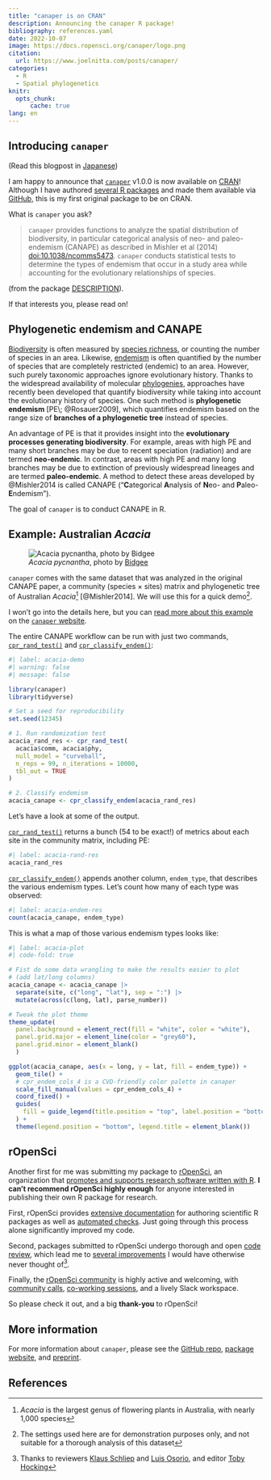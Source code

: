 ```yaml
---
title: "canaper is on CRAN"
description: Announcing the canaper R package!
bibliography: references.yaml
date: 2022-10-07
image: https://docs.ropensci.org/canaper/logo.png
citation:
  url: https://www.joelnitta.com/posts/canaper/
categories:
  - R
  - Spatial phylogenetics
knitr:
  opts_chunk: 
      cache: true
lang: en
---
```


## Introducing `canaper`

(Read this blogpost in [Japanese](https://www.ja.joelnitta.com/posts/2022-10-07_canaper/))

I am happy to announce that [`canaper`](https://github.com/ropensci/canaper) v1.0.0 is now available on [CRAN](https://cran.r-project.org/web/packages/canaper/index.html)!
Although I have authored [several R packages](https://www.joelnitta.com/software.html) and made them available via [GitHub](https://github.com/joelnitta/#r-packages-), this is my first original package to be on CRAN.

What is `canaper` you ask?

> `canaper` provides functions to analyze the spatial distribution of
biodiversity, in particular categorical analysis of neo- and paleo-endemism
(CANAPE) as described in Mishler et al (2014) [doi:10.1038/ncomms5473](https://doi.org/10.1038/ncomms5473).
`canaper` conducts statistical tests to determine the types of endemism that
occur in a study area while accounting for the evolutionary relationships of
species.

(from the package [DESCRIPTION](https://github.com/ropensci/canaper/blob/main/DESCRIPTION)).

If that interests you, please read on!

## Phylogenetic endemism and CANAPE

[Biodiversity](https://en.wikipedia.org/wiki/Biodiversity) is often measured by [species richness](https://en.wikipedia.org/wiki/Species_richness), or counting the number of species in an area.
Likewise, [endemism](https://en.wikipedia.org/wiki/Endemism) is often quantified by the number of species that are completely restricted (endemic) to an area.
However, such purely taxonomic approaches ignore evolutionary history.
Thanks to the widespread availability of molecular [phylogenies](https://en.wikipedia.org/wiki/Phylogenetic_tree), approaches have recently been developed that quantify biodiversity while taking into account the evolutionary history of species.
One such method is **phylogenetic endemism** [PE\; @Rosauer2009], which quantifies endemism based on the range size of **branches of a phylogenetic tree** instead of species.

An advantage of PE is that it provides insight into the **evolutionary processes generating biodiversity**.
For example, areas with high PE and many short branches may be due to recent speciation (radiation) and are termed **neo-endemic**.
In contrast, areas with high PE and many long branches may be due to extinction of previously widespread lineages and are termed **paleo-endemic**.
A method to detect these areas developed by @Mishler2014 is called CANAPE ("**C**ategorical **A**nalysis of **N**eo- and **P**aleo-**E**ndemism").

The goal of `canaper` is to conduct CANAPE in R.

## Example: Australian *Acacia*

![*Acacia pycnantha*, photo by [Bidgee](https://commons.wikimedia.org/wiki/User:Bidgee)](Golden-wattle.jpg)

`canaper` comes with the same dataset that was analyzed in the original CANAPE paper, a community (species $\times$ sites) matrix and phylogenetic tree of Australian *Acacia*^[*Acacia* is the largest genus of flowering plants in Australia, with nearly 1,000 species] [@Mishler2014].
We will use this for a quick demo^[The settings used here are for demonstration purposes only, and not suitable for a thorough analysis of this dataset].

I won't go into the details here, but you can [read more about this example](https://docs.ropensci.org/canaper/articles/canape.html) on the [`canaper` website](https://docs.ropensci.org/canaper/index.html).

The entire CANAPE workflow can be run with just two commands, [`cpr_rand_test()`](https://docs.ropensci.org/canaper/reference/cpr_rand_test.html) and [`cpr_classify_endem()`](https://docs.ropensci.org/canaper/reference/cpr_classify_endem.html):

```r
#| label: acacia-demo
#| warning: false
#| message: false

library(canaper)
library(tidyverse)

# Set a seed for reproducibility
set.seed(12345)

# 1. Run randomization test
acacia_rand_res <- cpr_rand_test(
  acacia$comm, acacia$phy,
  null_model = "curveball",
  n_reps = 99, n_iterations = 10000,
  tbl_out = TRUE
)

# 2. Classify endemism
acacia_canape <- cpr_classify_endem(acacia_rand_res)
```

Let's have a look at some of the output.

[`cpr_rand_test()`](https://docs.ropensci.org/canaper/reference/cpr_rand_test.html) returns a bunch (54 to be exact!) of metrics about each site in the community matrix, including PE:

```r
#| label: acacia-rand-res
acacia_rand_res
```

[`cpr_classify_endem()`](https://docs.ropensci.org/canaper/reference/cpr_classify_endem.html) appends another column, `endem_type`, that describes the various endemism types.
Let's count how many of each type was observed:

```r
#| label: acacia-endem-res
count(acacia_canape, endem_type)
```

This is what a map of those various endemism types looks like:

```r
#| label: acacia-plot
#| code-fold: true

# Fist do some data wrangling to make the results easier to plot
# (add lat/long columns)
acacia_canape <- acacia_canape |>
  separate(site, c("long", "lat"), sep = ":") |>
  mutate(across(c(long, lat), parse_number))

# Tweak the plot theme
theme_update(
  panel.background = element_rect(fill = "white", color = "white"),
  panel.grid.major = element_line(color = "grey60"),
  panel.grid.minor = element_blank()
  )

ggplot(acacia_canape, aes(x = long, y = lat, fill = endem_type)) +
  geom_tile() +
  # cpr_endem_cols_4 is a CVD-friendly color palette in canaper
  scale_fill_manual(values = cpr_endem_cols_4) +
  coord_fixed() +
  guides(
    fill = guide_legend(title.position = "top", label.position = "bottom")
  ) +
  theme(legend.position = "bottom", legend.title = element_blank())
```

## rOpenSci

Another first for me was submitting my package to [rOpenSci](https://ropensci.org/), an organization that [promotes and supports research software written with R](https://ropensci.org/about/).
**I can't recommend rOpenSci highly enough** for anyone interested in publishing their own R package for research.

First, rOpenSci provides [extensive documentation](https://devguide.ropensci.org/) for authoring scientific R packages as well as [automated checks](https://docs.ropensci.org/pkgcheck/).
Just going through this process alone significantly improved my code.

Second, packages submitted to rOpenSci undergo thorough and open [code review](https://devguide.ropensci.org/softwarereviewintro.html), which lead me to [several improvements](https://github.com/ropensci/software-review/issues/475) I would have otherwise never thought of^[Thanks to reviewers [Klaus Schliep](https://github.com/KlausVigo) and [Luis Osorio](https://github.com/luismurao), and editor [Toby Hocking](https://github.com/tdhock)].

Finally, the [rOpenSci community](https://ropensci.org/community/) is highly active and welcoming, with [community calls](https://ropensci.org/commcalls/), [co-working sessions](https://ropensci.org/events/), and a lively Slack workspace.

So please check it out, and a big **thank-you** to rOpenSci!

## More information

For more information about `canaper`, please see the [GitHub repo](https://github.com/ropensci/canaper), [package website](https://docs.ropensci.org/canaper/), and [preprint](https://doi.org/10.1101/2022.10.06.511072).

## References
